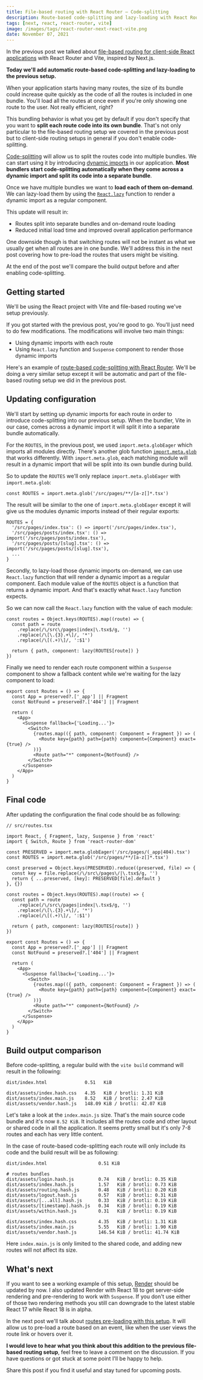 ```yaml
---
title: File-based routing with React Router — Code-splitting
description: Route-based code-splitting and lazy-loading with React Router and Vite
tags: [next, react, react-router, vite]
image: /images/tags/react-router-next-react-vite.png
date: November 07, 2021
---
```


In the previous post we talked about [file-based routing for client-side React applications](https://omarelhawary.me/blog/file-based-routing-with-react-router) with React Router and Vite, inspired by Next.js.

**Today we'll add automatic route-based code-splitting and lazy-loading to the previous setup.**

When your application starts having many routes, the size of its bundle could increase quite quickly as the code of all the routes is included in one bundle. You'll load all the routes at once even if you're only showing one route to the user. Not really efficient, right?

This bundling behavior is what you get by default if you don't specify that you want to **split each route code into its own bundle**. That's not only particular to the file-based routing setup we covered in the previous post but to client-side routing setups in general if you don't enable code-splitting.

[Code-splitting](https://reactjs.org/docs/code-splitting.html#code-splitting) will allow us to split the routes code into multiple bundles. We can start using it by introducing [dynamic imports](https://reactjs.org/docs/code-splitting.html#import) in our application. **Most bundlers start code-splitting automatically when they come across a dynamic import and split its code into a separate bundle**.

Once we have multiple bundles we want to **load each of them on-demand**. We can lazy-load them by using the [`React.lazy`](https://reactjs.org/docs/react-api.html#reactlazy) function to render a dynamic import as a regular component.

This update will result in:

- Routes split into separate bundles and on-demand route loading
- Reduced initial load time and improved overall application performance

One downside though is that switching routes will not be instant as what we usually get when all routes are in one bundle. We'll address this in the next post covering how to pre-load the routes that users might be visiting.

At the end of the post we'll compare the build output before and after enabling code-splitting.

## Getting started

We'll be using the React project with Vite and file-based routing we've setup previously.

If you got started with the previous post, you're good to go. You'll just need to do few modifications. The modifications will involve two main things:

- Using dynamic imports with each route
- Using `React.lazy` function and `Suspense` component to render those dynamic imports

Here's an example of [route-based code-splitting with React Router](https://reactjs.org/docs/code-splitting.html#route-based-code-splitting). We'll be doing a very similar setup except it will be automatic and part of the file-based routing setup we did in the previous post.

## Updating configuration

We'll start by setting up dynamic imports for each route in order to introduce code-splitting into our previous setup. When the bundler, Vite in our case, comes across a dynamic import it will split it into a separate bundle automatically.

For the `ROUTES`, in the previous post, we used `import.meta.globEager` which imports all modules directly. There's another glob function [`import.meta.glob`](https://vitejs.dev/guide/features.html#glob-import) that works differently. With `import.meta.glob`, each matching module will result in a dynamic import that will be split into its own bundle during build.

So to update the `ROUTES` we'll only replace `import.meta.globEager` with `import.meta.glob`:

```tsx {1}
const ROUTES = import.meta.glob('/src/pages/**/[a-z[]*.tsx')
```

The result will be similar to the one of `import.meta.globEager` except it will give us the modules dynamic imports instead of their regular exports:

```tsx
ROUTES = {
  '/src/pages/index.tsx': () => import('/src/pages/index.tsx'),
  '/src/pages/posts/index.tsx': () => import('/src/pages/posts/index.tsx'),
  '/src/pages/posts/[slug].tsx': () => import('/src/pages/posts/[slug].tsx'),
  ...
}
```

Secondly, to lazy-load those dynamic imports on-demand, we can use `React.lazy` function that will render a dynamic import as a regular component. Each module value of the `ROUTES` object is a function that returns a dynamic import. And that's exactly what `React.lazy` function expects.

So we can now call the `React.lazy` function with the value of each module:

```tsx {7}
const routes = Object.keys(ROUTES).map((route) => {
  const path = route
    .replace(/\/src\/pages|index|\.tsx$/g, '')
    .replace(/\[\.{3}.+\]/, '*')
    .replace(/\[(.+)\]/, ':$1')

  return { path, component: lazy(ROUTES[route]) }
})
```

Finally we need to render each route component within a `Suspense` component to show a fallback content while we're waiting for the lazy component to load:

```tsx {7,14}
export const Routes = () => {
  const App = preserved?.['_app'] || Fragment
  const NotFound = preserved?.['404'] || Fragment

  return (
    <App>
      <Suspense fallback={'Loading...'}>
        <Switch>
          {routes.map(({ path, component: Component = Fragment }) => (
            <Route key={path} path={path} component={Component} exact={true} />
          ))}
          <Route path="*" component={NotFound} />
        </Switch>
      </Suspense>
    </App>
  )
}
```

## Final code

After updating the configuration the final code should be as following:

```tsx {3,7,20,29,36}
// src/routes.tsx

import React, { Fragment, lazy, Suspense } from 'react'
import { Switch, Route } from 'react-router-dom'

const PRESERVED = import.meta.globEager('/src/pages/(_app|404).tsx')
const ROUTES = import.meta.glob('/src/pages/**/[a-z[]*.tsx')

const preserved = Object.keys(PRESERVED).reduce((preserved, file) => {
  const key = file.replace(/\/src\/pages\/|\.tsx$/g, '')
  return { ...preserved, [key]: PRESERVED[file].default }
}, {})

const routes = Object.keys(ROUTES).map((route) => {
  const path = route
    .replace(/\/src\/pages|index|\.tsx$/g, '')
    .replace(/\[\.{3}.+\]/, '*')
    .replace(/\[(.+)\]/, ':$1')

  return { path, component: lazy(ROUTES[route]) }
})

export const Routes = () => {
  const App = preserved?.['_app'] || Fragment
  const NotFound = preserved?.['404'] || Fragment

  return (
    <App>
      <Suspense fallback={'Loading...'}>
        <Switch>
          {routes.map(({ path, component: Component = Fragment }) => (
            <Route key={path} path={path} component={Component} exact={true} />
          ))}
          <Route path="*" component={NotFound} />
        </Switch>
      </Suspense>
    </App>
  )
}
```

## Build output comparison

Before code-splitting, a regular build with the `vite build` command will result in the following:

```shell {4}
dist/index.html              0.51   KiB

dist/assets/index.hash.css   4.35   KiB / brotli: 1.31 KiB
dist/assets/index.main.js    8.52   KiB / brotli: 2.47 KiB
dist/assets/vendor.hash.js   148.09 KiB / brotli: 42.07 KiB
```

Let's take a look at the `index.main.js` size. That's the main source code bundle and it's now `8.52 KiB`. It includes all the routes code and other layout or shared code in all the application. It seems pretty small but it's only 7-8 routes and each has very little content.

In the case of route-based code-splitting each route will only include its code and the build result will be as following:

```shell {4-10,13}
dist/index.html                   0.51 KiB

# routes bundles
dist/assets/login.hash.js         0.74   KiB / brotli: 0.35 KiB
dist/assets/index.hash.js         1.57   KiB / brotli: 0.73 KiB
dist/assets/routing.hash.js       0.48   KiB / brotli: 0.20 KiB
dist/assets/logout.hash.js        0.57   KiB / brotli: 0.31 KiB
dist/assets/[...all].hash.js      0.33   KiB / brotli: 0.19 KiB
dist/assets/[timestamp].hash.js   0.34   KiB / brotli: 0.19 KiB
dist/assets/within.hash.js        0.31   KiB / brotli: 0.19 KiB

dist/assets/index.hash.css        4.35   KiB / brotli: 1.31 KiB
dist/assets/index.main.js         5.55   KiB / brotli: 1.90 KiB
dist/assets/vendor.hash.js        146.54 KiB / brotli: 41.74 KiB
```

Here `index.main.js` is only limited to the shared code, and adding new routes will not affect its size.

## What's next

If you want to see a working example of this setup, [Render](https://github.com/oedotme/render) should be updated by now. I also updated Render with React 18 to get server-side rendering and pre-rendering to work with `Suspense`. If you don't use either of those two rendering methods you still can downgrade to the latest stable React 17 while React 18 is in alpha.

In the next post we'll talk about [routes pre-loading with this setup](https://omarelhawary.me/blog/file-based-routing-with-react-router-pre-loading). It will allow us to pre-load a route based on an event, like when the user views the route link or hovers over it.

**I would love to hear what you think about this addition to the previous file-based routing setup**, feel free to leave a comment on the discussion. If you have questions or got stuck at some point I'll be happy to help.

Share this post if you find it useful and stay tuned for upcoming posts.
